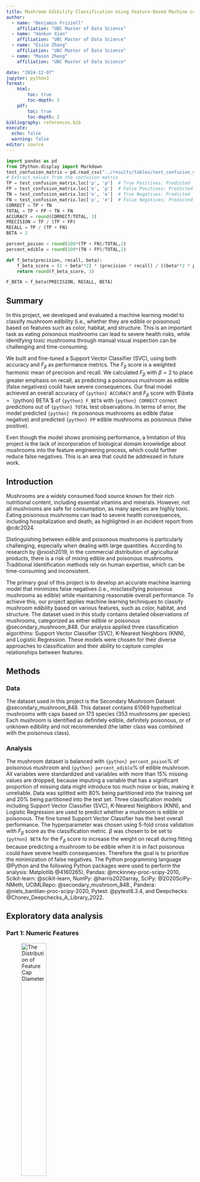 ```yaml
---
title: Mushroom Edibility Classification Using Feature-Based Machine Learning Approach
author:
  - name: "Benjamin Frizzell"
    affiliation: "UBC Master of Data Science"
  - name: "Hankun Xiao"
    affiliation: "UBC Master of Data Science"
  - name: "Essie Zhang"
    affiliation: "UBC Master of Data Science"
  - name: "Mason Zhang"
    affiliation: "UBC Master of Data Science"

date: "2024-12-07"
jupyter: python3
format: 
    html:
        toc: true
        toc-depth: 2
    pdf:
        toc: true
        toc-depth: 2
bibliography: references.bib
execute:
  echo: false
  warning: false
editor: source
---
```


```python
import pandas as pd
from IPython.display import Markdown
test_confusion_matrix = pd.read_csv("../results/tables/test_confusion_matrix.csv", index_col=0)
# Extract values from the confusion matrix
TP = test_confusion_matrix.loc['p', 'p']  # True Positives: Predicted 'p' and Actual 'p'
FP = test_confusion_matrix.loc['e', 'p']  # False Positives: Predicted 'p' but Actual 'e'
TN = test_confusion_matrix.loc['e', 'e']  # True Negatives: Predicted 'e' and Actual 'e'
FN = test_confusion_matrix.loc['p', 'e']  # False Negatives: Predicted 'e' but Actual 'p'
CORRECT = TP + TN
TOTAL = TP + FP + TN + FN
ACCURACY = round(CORRECT/TOTAL, 3)
PRECISION = TP / (TP + FP)
RECALL = TP / (TP + FN)
BETA = 2

percent_poison = round(100*(TP + FN)/TOTAL,2)
percent_edible = round(100*(TN + FP)/TOTAL,2)

def f_beta(precision, recall, beta):
    f_beta_score = (1 + beta**2) * (precision * recall) / ((beta**2 * precision) + recall)
    return round(f_beta_score, 3)

F_BETA = f_beta(PRECISION, RECALL, BETA)
```

## Summary
In this project, we developed and evaluated a machine learning model to classify mushroom edibility (i.e., whether they are edible or poisonous) based on features such as color, habitat, and structure. This is an important task as eating poisonous mushrooms can lead to severe health risks, while identifying toxic mushrooms through manual visual inspection can be challenging and time-consuming.

We built and fine-tuned a Support Vector Classifier (SVC), using both accuracy and $F_{\beta}$ as performance metrics. The $F_{\beta}$ score is a weighted harmonic mean of precision and recall. We calculated $F_{\beta}$ with $\beta = 2$ to place greater emphasis on recall, as predicting a poisonous mushroom as edible (false negatives) could have severe consequences. Our final model achieved an overall accuracy of `{python} ACCURACY` and $F_{\beta}$ score with $\beta = `{python} BETA`$ of `{python} F_BETA` with `{python} CORRECT` correct predictions out of `{python} TOTAL` test observations. In terms of error, the model  predicted `{python} FN` poisonous mushrooms as edible (false negative) and predicted `{python} FP` edible mushrooms as poisonous (false positive). 

Even though the model shows promising performance, a limitation of this project is the lack of incorporation of biological domain knowledge about mushrooms into the feature engineering process, which could further reduce false negatives. This is an area that could be addressed in future work.

## Introduction

Mushrooms are a widely consumed food source known for their rich nutritional content, including essential vitamins and minerals. However, not all mushrooms are safe for consumption, as many species are highly toxic. Eating poisonous mushrooms can lead to severe health consequences, including hospitalization and death, as highlighted in an incident report from @cdc2024.

Distinguishing between edible and poisonous mushrooms is particularly challenging, especially when dealing with large quantities. According to research by @niosh2019, in the commercial distribution of agricultural products, there is a risk of mixing edible and poisonous mushrooms. Traditional identification methods rely on human expertise, which can be time-consuming and inconsistent.

The primary goal of this project is to develop an accurate machine learning model that minimizes false negatives (i.e., misclassifying poisonous mushrooms as edible) while maintaining reasonable overall performance. To achieve this, our project applies machine learning techniques to classify mushroom edibility based on various features, such as color, habitat, and structure. The dataset used in this study contains detailed observations of mushrooms, categorized as either edible or poisonous @secondary_mushroom_848. Our analysis applied three classification algorithms: Support Vector Classifier (SVC), K-Nearest Neighbors (KNN), and Logistic Regression. These models were chosen for their diverse approaches to classification and their ability to capture complex relationships between features.

## Methods

### Data

The dataset used in this project is the Secondary Mushroom Dataset @secondary_mushroom_848. This dataset contains 61069 hypothetical mushrooms with caps based on 173 species (353 mushrooms per species). Each mushroom is identified as definitely edible, definitely poisonous, or of unknown edibility and not recommended (the latter class was combined with the poisonous class).

### Analysis

The mushroom dataset is balanced with `{python} percent_poison`% of poisonous mushroom and `{python} percent_edible`% of edible mushroom. All variables were standardized and variables with more than 15% missing values are dropped, because imputing a variable that has a significant proportion of missing data might introduce too much noise or bias, making it unreliable. Data was splitted with 80% being partitioned into the training set and 20% being partitioned into the test set. Three classification models including Support Vector Classifier (SVC), K-Nearest Neighbors (KNN), and Logistic Regression are used to predict whether a mushroom is edible or poisonous. The fine tuned Support Vector Classifier has the best overall performance. The hyperparameter was chosen using 5-fold cross validation with $F_{\beta}$ score as the classification metric. $\beta$ was chosen to be set to `{python} BETA` for the $F_{\beta}$ score to increase the weight on recall during fitting because predicting a mushroom to be edible when it is in fact poisonous could have severe health consequences. Therefore the goal is to prioritize the minimization of false negatives. The Python programming language @Python and the following Python packages were used to perform the analysis: Matplotlib @4160265), Pandas: @mckinney-proc-scipy-2010, Scikit-learn: @scikit-learn, NumPy: @harris2020array, SciPy: @2020SciPy-NMeth, UCIMLRepo: @secondary_mushroom_848., Pandera: @niels_bantilan-proc-scipy-2020, Pytest: @pytest8.3.4, and Deepchecks: @Chorev_Deepchecks_A_Library_2022.

## Exploratory data analysis

### Part 1: Numeric Features
![The Distribution of Feature Cap Diameter](../results/figures/cap-diameter_histogram.png){#fig-cap-diameter width=40%}

![The Distribution of Feature Stem Height](../results/figures/stem-height_histogram.png){#fig-stem-height width=40%}

![The Distribution of Feature Stem Width](../results/figures/stem-width_histogram.png){#fig-stem-width width=40%}

\newpage
The EDA shows that all numeric columns in the mushroom dataset are nearly normal with some skewness. A robust preprocessing scheme `QuantileTransformer` is used because it can transform skewed data or heavy-tailed distributions into a more Gaussian-like shape and reduce the impact of outliers. `OneHotEncoder` is applied for categorical features in the mushroom dataset, because each feature does not contains much categories and they are not ordered. It is critical to keep all important information in the features. Since ring type feature has many missing values, it was filled in with a "Missing" class. Treating missing values as a distinct category provides a way to model the absence of data directly. This can be valuable because missingness itself might carry information; for example, some mushrooms may not have particularly unique ring types that cannot be classified into the other groups, or simply may not have rings at all.

### Part 2: Categorical Features

```python
#| label: tbl-cap-shape
#| tbl-cap: The distribution of cap shape.

table_to_display = pd.read_csv("../results/tables/cap-shape_summary.csv")
Markdown(table_to_display.to_markdown(index = False))
```

```python
#| label: tbl-cap-color
#| tbl-cap: The distribution of mushroom cap colors.

table_to_display = pd.read_csv("../results/tables/cap-color_summary.csv")
Markdown(table_to_display.to_markdown(index = False))
```

```python
#| label: tbl-does-bruise-or-bleed
#| tbl-cap: The distribution of mushrooms that bruise or bleed.

table_to_display = pd.read_csv("../results/tables/does-bruise-or-bleed_summary.csv")
Markdown(table_to_display.to_markdown(index = False))
```

```python
#| label: tbl-gill-color
#| tbl-cap: The distribution of mushroom gill colors.

table_to_display = pd.read_csv("../results/tables/gill-color_summary.csv")
Markdown(table_to_display.to_markdown(index = False))
```

```python
#| label: tbl-stem-color
#| tbl-cap: The distribution of mushroom stem colors.

table_to_display = pd.read_csv("../results/tables/stem-color_summary.csv")
Markdown(table_to_display.to_markdown(index = False))
```

```python
#| label: tbl-has-ring
#| tbl-cap: The distribution of samples that have and do not have rings.

table_to_display = pd.read_csv("../results/tables/has-ring_summary.csv")
Markdown(table_to_display.to_markdown(index = False))
```

```python
#| label: tbl-ring-type
#| tbl-cap: The distribution of mushroom ring types.

table_to_display = pd.read_csv("../results/tables/ring-type_summary.csv")
Markdown(table_to_display.to_markdown(index = False))
```

```python
#| label: tbl-habitat
#| tbl-cap: The distribution of mushroom habitats.

table_to_display = pd.read_csv("../results/tables/habitat_summary.csv")
Markdown(table_to_display.to_markdown(index = False))
```

```python
#| label: tbl-season
#| tbl-cap: The distribution of the seasons of which mushrooms are present.

table_to_display = pd.read_csv("../results/tables/season_summary.csv")
Markdown(table_to_display.to_markdown(index = False))
```
```python
#| label: tbl-columns-dropped
#| tbl-cap: Features dropped from the original dataset prior to processing.

table_to_display = pd.read_csv("../data/processed/columns_to_drop.csv")
Markdown(table_to_display.to_markdown(index = False))
```


\newpage
Based on the Frequency and Percentage distributions, here are our findings:

1.  @tbl-cap-shape: The most common cap shape is `x` (convex), comprising 43.97% of the data. Other shapes like `f` (flat) and `s` (sunken) are also prevalent, while `c` (conical) is the least common with 2.95% appearance.

2.  @tbl-cap-color: The most frequently appeared color is `n` (brown), with 39.71% of the data. Other colors like `y` (yellow), `w` (white), and `g` (gray) are also well-represented, while rare colors like `b` (buff) and `l` (blue) appear in less than 2% of the data.

3.  @tbl-does-bruise-or-bleed: The majority of the mushrooms are `f` (do not bruise or bleed), while their counterpart makes up 17.26% of the data.

4.  @tbl-gill-color: The most common gill color is `w` (white), with 30.45% of the data. Other colors such as `n` (brown) and `y` (yellow) are also frequent, while rare gill colors like `e` (red), `b` (buff), and `u` (purple) appear in less than 2% of the data.

5.  @tbl-stem-color: `w` (white) and `n` (brown) are the dominating stem colors, accounting for 37.75% and 29.5% of the data, respectively. Other colors like `r` (green), `l` (blue), and `b` (buff) are less frequent, appearing in less than 1% of the observations.

6.  @tbl-has-ring: Most mushrooms are `f` (do not have a ring), with 74.84% observations. The remaining 25.16% mushrooms are `t` (have a ring).

7.  @tbl-ring-type: `f` (none) is the most common ring type, accounting for 82.3% of the data. Other types like `e` (evanescent) and `z` (zone) are less frequent, while rare types like `m` (movable) occur in less than 1% of the data.

8.  @tbl-habitat: The predominant habitat is `d` (woods), with 72.46% appearance. Other habitats such as `g` (grasses) and `l` (leaves) are less common, while `w` (waste), `p` (paths), and `u` (urban) only make up less than 1% of the data individually.

9.   @tbl-season: Most mushrooms grow in `a` (autumn), comprising 49.36% of the data, followed by `u` (summer) at 37.5%. The other two seasons `w` (winter) and `s` (spring) are less frequent.

Categorical features will be encoded into binary format in the following preprocessing phase with `OneHotEncoder`. Since we are dealing with a mix of binary and non-binary categorical features, for features like `does-bruise-or-bleed` and `has-ring` that have two unique values, they will be handled with `drop='if_binary'` argument to reduce redundancy while still capturing the information.

It should be noted that many categorical features from the original dataset were dropped: See @tbl-columns-dropped for a full list. These features were found to have a substantial, and in some cases majority of entries missing. In this case, it appeared unreasonable to make assumptions about how to fill such entries without stronger domain-specific knowledge, so these features were dropped.

### Part 4: The distribution of the target

![The Distribution of Feature Stem Color](../results/figures/target_variable_distribution.png){#fig-target width=50%}

The target variable `class` represents whether a mushroom is `p` (poisonous) or `e` (edible). Understanding the distribution of the target helps assessing class balance, which might have impact on models' performance.

Based on the Frequency and Percentage distribution @fig-target, here are our findings:

1.  `p` (Poisonous): There are 27,143 instances of poisonous mushrooms, accounting for 55.56% of the data.

2.  `e` (Edible): There are 21,712 instances of edible mushrooms, constituting 44.44% of the data.

Using $F_{\beta}$, precision, recall, or confusion matrix to evaluate the model's performance is advisable in the following procedure.

\newpage
## Prediction Model
### Preprocessing and Model Building
```python
import pandas as pd
cv_result = pd.read_csv("../results/tables/cross_val_results.csv")
cv_result.rename(columns={'Unnamed: 0': 'Model'}, inplace=True)
cv_result = cv_result[['Model', 'mean_test_accuracy', 'mean_test_f2_score']]

cv_knn_accuracy = round(cv_result.loc[0, 'mean_test_accuracy'], 3)
cv_knn_f2_score = round(cv_result.loc[0, 'mean_test_f2_score'], 3)

cv_logreg_accuracy = round(cv_result.loc[1, 'mean_test_accuracy'], 3)
cv_logreg_f2_score = round(cv_result.loc[1, 'mean_test_f2_score'], 3)

cv_svc_accuracy = round(cv_result.loc[2, 'mean_test_accuracy'], 3)
cv_svc_f2_score = round(cv_result.loc[2, 'mean_test_f2_score'], 3)
```

Three classification models including Support Vector Classifier (SVC), K-Nearest Neighbors (KNN), and Logistic Regression are used to predict whether a mushroom is edible or poisonous. Predicting a mushroom to be edible when it is in fact poisonous could have severe health consequences. Therefore the best model should prioritize the minimization of this error. To do this, we can evaluate models on an $F_{\beta}$ score with $\beta = `{python} BETA`$.


```python
#| label: tbl-cv
#| tbl-cap: Cross-Validation Results by Model 
Markdown(cv_result.to_markdown(index = False))
```

In @tbl-cv, we can see that after tuning the hyperparameter, the Logistic Regression model has the mean accuracy of `{python} cv_logreg_accuracy` and mean $F_{\beta}$ score of `{python} cv_logreg_f2_score` on the validation set. The KNN model has the mean accuracy of `{python} cv_knn_accuracy` and mean $F_{\beta}$ score of `{python} cv_knn_f2_score`. The SVC outperforms both Logistic Regression and KNN significantly in both accuracy of `{python} cv_svc_accuracy` and $F_{\beta}$ score of `{python} cv_svc_f2_score`. Thus, SVC is the ideal choice to identify edible or poisonous mushroom (recall is the highest priority), however it should be noted that this model takes extensive time to train. If faster training is preferred, the Logistic Regression model may be chosen as a suitable alternative due to comparable performance and a much faster fitting time. 

\newpage
### Model Evaluation

```python
#| label: tbl-test-confusion-matrix
#| tbl-cap: Confusion matrix for the SVM model on test data.

table_to_display = pd.read_csv("../results/tables/test_confusion_matrix.csv")
Markdown(table_to_display.to_markdown(index = False))
```

The prediction model performed quite well on test data, with a final overall accuracy of `{python} ACCURACY` and $F_{\beta}$ score of `{python} F_BETA` @tbl-test-confusion-matrix. The model only makes `{python} FN + FP` mistakes out of `{python} TOTAL` test samples. `{python} FN` mistakes were predicting a poisonous mushroom as edible (false negative), while `{python} FP` mistakes were predicting a edible mushroom as poisonous (false positive). The model’s performance is promising for implementation, as false negatives represent potential safety risks and these errors could lead to consuming poisonous mushrooms, it is minimized to protect users. On the other hand, false positives are less harmful, they may lead to discarding safe mushrooms unnecessarily but do not endanger safety.

While the overall performance of the SVC model are impressive, efforts could focus on further reducing false negatives to enhance the safety of predictions. It might be important to take a closer look at the `{python} FN + FP` misclassified observations to identify specific features contributing to these misclassifications. Implementing feature engineering on those features such as encoding rare categories differently can enhance the model’s power and reduce the misclassification cases. Additionally, trying other classifiers like Decision Tree and Random Forest which are less sensitive to scaling or irrelevant features might improve the prediction.

\newpage
## References
